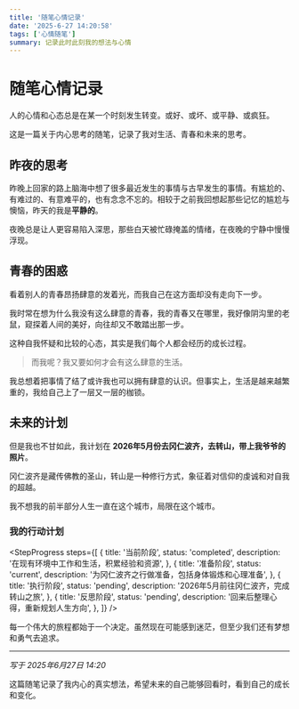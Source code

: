 ```yaml
---
title: '随笔心情记录'
date: '2025-6-27 14:20:58'
tags: ['心情随笔']
summary: 记录此时此刻我的想法与心情
---
```


# 随笔心情记录

人的心情和心态总是在某一个时刻发生转变。或好、或坏、或平静、或疯狂。

<Callout emoji="💭">
  这是一篇关于内心思考的随笔，记录了我对生活、青春和未来的思考。
</Callout>

## 昨夜的思考

昨晚上回家的路上脑海中想了很多最近发生的事情与古早发生的事情。有尴尬的、有难过的、有意难平的，也有念念不忘的。相较于之前我回想起那些记忆的尴尬与懊恼，昨天的我是**平静的**。

<Callout emoji="🌙">
  夜晚总是让人更容易陷入深思，那些白天被忙碌掩盖的情绪，在夜晚的宁静中慢慢浮现。
</Callout>

## 青春的困惑

看着别人的青春昂扬肆意的发着光，而我自己在这方面却没有走向下一步。

我时常在想为什么我没有这么肆意的青春，我的青春又在哪里，我好像阴沟里的老鼠，窥探着人间的美好，向往却又不敢踏出那一步。

<Callout emoji="⚠️">
  这种自我怀疑和比较的心态，其实是我们每个人都会经历的成长过程。
</Callout>

> 而我呢？我又要如何才会有这么肆意的生活。

我总想着把事情了结了或许我也可以拥有肆意的认识。但事实上，生活是越来越繁重的，我给自己上了一层又一层的枷锁。

## 未来的计划

但是我也不甘如此，我计划在 **2026年5月份去冈仁波齐，去转山，带上我爷爷的照片**。

<Callout emoji="🗺️">
  冈仁波齐是藏传佛教的圣山，转山是一种修行方式，象征着对信仰的虔诚和对自我的超越。
</Callout>

我不想我的前半部分人生一直在这个城市，局限在这个城市。

### 我的行动计划

<StepProgress
  steps={[
    {
      title: '当前阶段',
      status: 'completed',
      description: '在现有环境中工作和生活，积累经验和资源',
    },
    {
      title: '准备阶段',
      status: 'current',
      description: '为冈仁波齐之行做准备，包括身体锻炼和心理准备',
    },
    {
      title: '执行阶段',
      status: 'pending',
      description: '2026年5月前往冈仁波齐，完成转山之旅',
    },
    {
      title: '反思阶段',
      status: 'pending',
      description: '回来后整理心得，重新规划人生方向',
    },
  ]}
/>

<Callout emoji="💪">
  每一个伟大的旅程都始于一个决定。虽然现在可能感到迷茫，但至少我们还有梦想和勇气去追求。
</Callout>

---

_写于 2025年6月27日 14:20_

<Callout emoji="📝">
  这篇随笔记录了我内心的真实想法，希望未来的自己能够回看时，看到自己的成长和变化。
</Callout>
